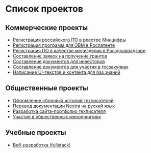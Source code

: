 
# Список проектов

## Коммерческие проекты

- [Регистрация российского ПО в реестре Минцифры](../portfolio/projects/registratsiya-rossiyskogo-po-v-reyestre-mintsifry.mdx)
- [Регистрация программ для ЭВМ в Роспатенте](../portfolio/projects/registratsiya-programm-dlya-evm-v-rospatente.mdx)
- [Регистрация ПО в качестве медизделия в Росздравнадзоре](../portfolio/projects/registratsiya-po-v-roszdravnadzore.mdx)
- [Составление заявок на получение грантов](../portfolio/projects/grant-applications.mdx)
- [Составление документов для инвесторов](#)
- [Составление документов для участия в госзакупках](../portfolio/projects/gov-procurement-docs.mdx)
- [Написание UI-текстов и контента для баз знаний](../portfolio/projects/ui-texts-wiki.mdx)

## Общественные проекты

- [Оформление сборника историй техписателей](../portfolio/projects/tech-writers-storybook.mdx)
- [Перевод документации Nextra на руский язык](../portfolio/projects/nextra-docs-rus.mdx)
- [Разработка сайта-портфолио техписателя](../portfolio/projects/portfolio-website.mdx)
- [Участие в общественных мероприятиях](../portfolio/projects/public-activities.mdx)

## Учебные проекты

- [Веб-разработка (fullstack)](../portfolio/projects/web-dev.mdx)